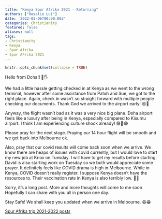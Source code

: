 ```yaml
---
title: "Kenya Spur Afrika 2021 - Returning"
authors: ["Rosalie Lui"]
date: '2022-01-06T00:00:00Z'
categories: Christianity
featured: false
aliases: null
tags:
- Christianity
- Kenya
- Spur Afrika
- Spur AFrika 2021
---
```


```r
knitr::opts_chunk$set(collapse = TRUE)
```

Hello from Doha!! 👋🖐

We had a little hassle getting checked in at Kenya as we went to the wrong terminal, however after some assistance from Patoh and Sue, we got to the right place. Again, check in wasn't so straight forward with multiple people checking our documents. Thank God we arrived to the airport early! 😍🥰

Anyway, the flight wasn't bad as it was a very nice big plane. Doha airport feels like a luxury after being in Kenya, especially compared to Kisumu airport. I think I am experiencing culture shock already! 😅🤣😂

Please pray for the next stage. Praying our 14 hour flight will be smooth and we get back into Melbourne ok. 

Also, pray that our covid results will come back soon when we arrive. We know there are heaps of issues with covid currently, but I would love to start my new job at Knox on Tuesday. I will have to get my results before starting. David is also starting work on Tuesday so we both would appreciate some prayer. It definitely feels like COVID drama is high in Melbourne. While in Kenya, COVID doesn't really register. I suppose Kenya doesn't have the resources to. Their vaccination rate in Kenya is also terribly low. 🥴😷

Sorry, it's a long post. More and more thoughts will come to me soon. Hopefully I can share with you all in person one day.

Stay Safe! We shall keep you updated when we arrive in Melbourne. 😆😁

[Spur Afrika trip 2021-2022 posts](/spurafrika2021/)
